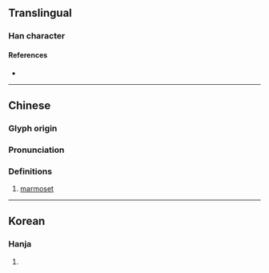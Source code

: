 {{character info/new}}
==Translingual==

===Han character===
{{Han char|rn=94|rad=犬|as=06|sn=9|four=43250|canj=KHIJ|ids=⿰犭戎}}

====References====
* {{Han ref|kx=0710.270|dkj=20384|dj=1123.020|hdz=21342.170|uh=72E8|ud=29416|bh=CFC0|bd=53184}}

----

==Chinese==
{{zh-forms}}

===Glyph origin===
{{Han etym}}

===Pronunciation===
{{zh-pron
|m=róng
|c=jung4
|mc=y
|oc=y
|cat=
}}

===Definitions===
{{zh-hanzi}}

# [[marmoset]]

----

==Korean==

===Hanja===
{{ko-hanja|hangeul=융|eumhun=}}

# {{defn|lang=ko|sort=犬06}}